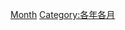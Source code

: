 {{Commons category|1891 by month}}
{{container category}}

[[Category:1891年|Month]]
[[Category:各年各月|Category:各年各月]]